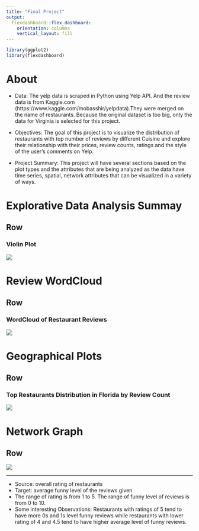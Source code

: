 ```yaml
---
title: "Final Project"
output: 
  flexdashboard::flex_dashboard:
    orientation: columns
    vertical_layout: fill
---
```


```r
library(ggplot2)
library(flexdashboard)

```

About
=======================================================================

- Data:
The yelp data is scraped in Python using Yelp API. And the review data is from Kaggle.com (https://www.kaggle.com/mobasshir/yelpdata).They were merged on the name of restaurants. Because the original dataset is too big, only the data for Virginia is selected for this project.

- Objectives:
The goal of this project is to visualize the distribution of restaurants with top number of reviews by different Cuisine and explore their relationship with their prices, review counts, ratings and the style of the user's comments on Yelp.

- Project Summary:
This project will have several sections based on the plot types and the attributes that are being analyzed as the data have time series, spatial, network attributes that can be visualized in a variety of ways. 



Explorative Data Analysis Summay
=======================================================================
Row
-----------------------------------------------------------------------
### Violin Plot

![](images/funny.png)


Review WordCloud
=======================================================================

Row
-----------------------------------------------------------------------

### WordCloud of Restaurant Reviews

![](images/wordcloud.png)




Geographical Plots
=======================================================================

Row
-----------------------------------------------------------------------
### Top Restaurants Distribution in Florida by Review Count

![](images/map.png)



Network Graph
=======================================================================
Row
-----------------------------------------------------------------------

![](images/networkf.png)

***
- Source: overall rating of restaurants 
- Target: average funny level of the reviews given
- The range of rating is from 1 to 5. The range of funny level of reviews is from 0 to 10.
- Some interesting Observations: Restaurants with ratings of 5 tend to have more 0s and 1s level funny reviews while restaurants with lower rating of 4 and 4.5 tend to have higher average level of funny reviews.
